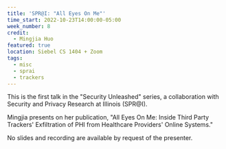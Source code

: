 ```yaml
---
title: 'SPR@I: "All Eyes On Me"'
time_start: 2022-10-23T14:00:00-05:00
week_number: 8
credit:
  - Mingjia Huo
featured: true
location: Siebel CS 1404 + Zoom
tags:
  - misc
  - sprai
  - trackers
---
```

This is the first talk in the "Security Unleashed" series, a collaboration with Security and Privacy Research at Illinois (SPR@I).

Mingjia presents on her publication, "All Eyes On Me: Inside Third Party Trackers' Exfiltration of PHI from Healthcare Providers' Online Systems."

No slides and recording are available by request of the presenter.